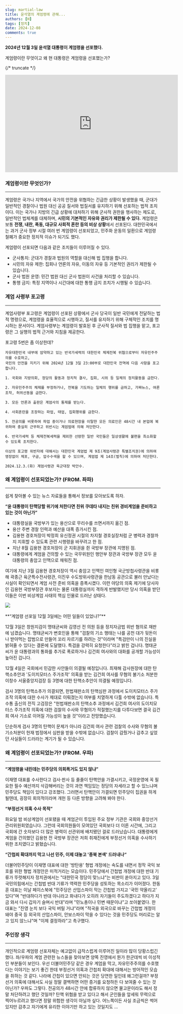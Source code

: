 ```yaml
---
slug: martial-law
title: 윤석열의 계엄령에 관해...
authors: [H]
tags: [정치]
date: 2024-12-08
comments: true
---
```


**2024년 12월 3일 윤석열 대통령이 계엄령을 선포했다.**

계엄령이란 무엇이고 왜 현 대통령은 계엄령을 선포했는가?

{/* truncate */}

<iframe
  width="560"
  height="315"
  src="https://www.youtube.com/embed/i16yb_rudDQ?si=K_T5ASB5dtFv2IUx"
  title="YouTube video player"
  frameborder="0"
  allow="accelerometer; autoplay; clipboard-write; encrypted-media; gyroscope; picture-in-picture; web-share"
  referrerpolicy="strict-origin-when-cross-origin"
  allowfullscreen
></iframe>

### 계엄령이란 무엇인가?
---
계엄령은 국가나 지역에서 국가의 안전을 위협하는 긴급한 상황이 발생했을 때, 군대가 일반적인 경찰이나 법원 대신 공공 질서와 법질서를 유지하기 위해 선포하는 법적 조치이다. 이는 국가나 지방의 긴급 상황에 대처하기 위해 군사적 권한을 행사하는 제도로, 일반적인 법체계를 대체하며, **시민의 기본적인 자유와 권리가 제한될 수 있다.** 계엄령은 보통 **전쟁, 내란, 폭동, 대규모 사회적 혼란 등의 비상 상황**에서 선포된다. 대한민국에서는 과거 군사 정부 시절 여러 번 계엄령이 선포되었고, 민주화 운동의 일환으로 계엄령 철폐가 중요한 정치적 이슈가 되기도 했다.

계엄령이 선포되면 다음과 같은 조치들이 이루어질 수 있다.

- 군사통치: 군대가 경찰과 법원의 역할을 대신해 법 집행을 합니다.
- 시민의 자유 제한: 집회나 언론의 자유, 이동의 자유 등 기본적인 권리가 제한될 수 있습니다.
- 군사 법원 운영: 민간 법원 대신 군사 법원이 사건을 처리할 수 있습니다.
- 통행 금지: 특정 지역이나 시간대에 대한 통행 금지 조치가 시행될 수 있습니다.

### 계엄 사령부 포고령
---

계엄사령부 포고령은 계엄령이 선포된 상황에서 군사 당국이 일반 국민에게 전달하는 법적 명령으로, 계엄령을 효율적으로 시행하고, 질서를 유지하기 위해 구체적인 조치를 명시하는 문서이다. 계엄사령부는 계엄령이 발효된 후 군사적 질서와 법 집행을 맡고, 포고령은 그 실행의 법적 근거와 지침을 제공한다.

포고령 5번은 좀 이상한데?
```
자유대한민국 내부에 암약하고 있는 반국가세력의 대한민국 체제전복 위협으로부터 자유민주주의를 수호하고,
국민의 안전을 지키기 위해 2024년 12월 3일 23:00부로 대한민국 전역에 다음 사항을 포고합니다.

1. 국회와 지방의회, 정당의 활동과 정치적 결사, 집회, 시위 등 일체의 정치활동을 금한다.

2. 자유민주주의 체제를 부정하거나, 전복을 기도하는 일체의 행위를 금하고, 가짜뉴스, 여론조작, 허위선동을 금한다.

3. 모든 언론과 출판은 계엄사의 통제를 받는다.

4. 사회혼란을 조장하는 파업, 태업, 집회행위를 금한다.

5. 전공의를 비롯하여 파업 중이거나 의료현장을 이탈한 모든 의료인은 48시간 내 본업에 복귀하여 충실히 근무하고 위반시는 계엄법에 의해 처단한다.

6. 반국가세력 등 체제전복세력을 제외한 선량한 일반 국민들은 일상생활에 불편을 최소화할 수 있도록 조치한다.

이상의 포고령 위반자에 대해서는 대한민국 계엄법 제 9조(계엄사령관 특별조치권)에 의하여 영장없이 체포, 구금, 압수수색을 할 수 있으며, 계엄법 제 14조(벌칙)에 의하여 처단한다.

2024.12.3.(화) 계엄사령관 육군대장 박안수.
```

### 왜 계엄령이 선포되었는가? (FROM. 좌파)
---

쉽게 찾아볼 수 있는 뉴스 자료들을 통해서 정보를 모아보도록 하자.

**“윤 대통령이 탄핵당할 위기에 처한다면 친위 쿠데타 내지는 친위 경비계엄을 준비하고 있는 것이 아닌가”**

- 대통령실을 국방부가 있는 용산으로 무리수를 쓰면서까지 옮긴 점.
- 용산 주변 경찰 인력과 예산을 대폭 증가시킨 점.
- 김용현 경호처장이 박정희 유신정권 시절의 차지철 경호실장처럼 군 병력과 경찰까지 지휘할 수 있도록 관련 시행령을 바꾸려고 한 점.
- 지난 8월 김용현 경호처장이 군 지휘권을 쥔 국방부 장관에 지명된 점.
- 대통령에게 계엄을 건의할 수 있는 국무위원인 행안부 장관과 국방부 장관 모두 윤 대통령의 충암고 인맥으로 채워진 점.

여기에 지난 3월 김용현 경호처장이 역시 충암고 인맥인 여인형 국군방첩사령관을 비롯해 곽종근 육군특수전사령관, 이진우 수도방위사령관을 한남동 공관으로 불러 만났다는 사실이 확인되면서 계엄 사전 준비 의혹을 증폭시켰다.
이런 야당의 의혹 제기에 당사자인 김용현 국방부장관 후보자는 물론 대통령실까지 격하게 반발했지만 당시 의혹을 받던 이들은 이번 비상계엄 사태의 핵심 인물로 드러난 상태다.

<img src="https://d1lawh9lju1xqd.cloudfront.net/2024/12/06140315-FB22-6218-56ED-UTHX16GHMQWEFK963ZX2.png" />
<br />
<br />
**“계엄령 선포일 12월 3일에는 어떤 일들이 있었나?”**

12월 3일은 창원지검이 명태균씨와 김영선 전 의원 등을 정치자금법 위반 혐의로 재판에 넘겼습니다. 명태균씨가 변호인을 통해 "검찰의 기소 행태는 나를 공천 대가 뒷돈이나 받아먹는 잡범으로 만들어 꼬리 자르기를 하려는 것"이라며 "특검만이 나의 진실을 밝혀줄 수 있다는 결론에 도달했다. 특검을 강력히 요청한다"라고 밝힌 겁니다. 명태균씨가 윤 대통령과의 통화를 추가로 폭로하거나 김건희 여사와의 대화를 공개할 가능성이 높아진 겁니다.

12월 4일은 국회에서 민감한 사안들이 의결될 예정입니다. 최재해 감사원장에 대한 탄핵소추안과 '도이치모터스 주가조작' 의혹을 받는 김건희 여사를 무혐의 불기소 처분한 이창수 서울중앙지검장 등 3명에 대한 탄핵소추안이 의결될 예정입니다.

검사 3명의 탄핵소추가 의결되면, 헌법재판소의 탄핵심판 과정에서 도이치모터스 주가조작 의혹에 대한 수사가 제대로 이뤄졌는지 여부를 치열하게 다툴 수밖에 없습니다. 특수통 출신의 전직 고검장은 "헌법재판소의 탄핵소추 과정에서 김건희 여사의 도이치모터스 주가조작 의혹에 대한 검찰의 수사와 무혐의가 적절했는지를 다투다보면 결국 김건희 여사 기소로 이어질 가능성이 높을 것"이라고 전망했습니다.

단순하게 검사 3명의 탄핵이 문제가 아니라 김건희 여사 관련 검찰의 수사와 무혐의 불기소처분이 헌재 법정에서 심판을 받을 수밖에 없습니다. 검찰이 감췄거나 감추고 싶었던 사실들이 드러라는 계기가 될 수 있습니다.

### 왜 계엄령이 선포되었는가? (FROM. 우파)
---

**“계엄령을 내린데는 민주당의 의회폭거도 있지 않냐”**

이재명 대표를 수사한다고 검사·판사 등 줄줄이 탄핵안을 가결시키고, 국정운영에 꼭 필요한 필수 예산까지 삭감해버리는 것이 과연 책임있는 정당의 자세라고 할 수 있느냐며 민주당도 책임이 있다고 강조했다. 그러면서 탄핵안이 가결되면 민주당이 집권을 하게 될텐데, 굉장히 회의적이라며 개헌 등 다른 방향을 고려해 봐야 한다.

**“부정선거 의혹 수사 목적”**

화요일 밤 비상계엄이 선포됐을 때 계엄군이 투입된 주요 정부 기관은 국회와 중앙선거관리위원회였습니다. 그런데 국회의원들이 모여있던 국회보다 더 이른 시간에, 그리고 국회에 간 숫자보다 더 많은 병력이 선관위에 배치됐던 걸로 드러났습니다. 대통령에게 계엄을 건의했던 김용현 전 국방부 장관은 저희 취재진에게 부정선거 의혹을 수사하기 위한 조치였다고 밝혔습니다.

**“간첩죄 확대까지 막고 나선 민주, 이제 대놓고 '종북 본색' 드러내나“**

더불어민주당이 이재명 대표에 대한 '방탄용' 형법 개정에는 속도를 내면서 정작 국익 보호를 위한 형법 개정안은 미적거리는 모습이다.
민주당에서 간첩법 개정에 대한 반대 기류가 뚜렷해지자 정치권에서는 "대한민국 정당이 맞느냐"는 비판이 쏟아지고 있다.
3일 국민의힘에서는 간첩법 반대 기류가 역력한 민주당을 성토하는 목소리가 이어졌다. 한동훈 대표는 이날 페이스북에 "민주당은 산업스파이 막는 간첩법 가지고 '국민 약올리고' 있다"며 "반대하다가 반대 아니라고 화내다가 오히려 자기들이 주도하겠다고 하다가 지금 와서 다시 갑자기 슬며시 반대"라며 "민노총이나 민변 때문이냐"고 쏘아붙였다. 한 대표는 "진영 눈치 보다 국익 버릴 거냐"라며 "적국을 외국으로 바꾸는 간첩법 개정이 돼야 중국 등 외국의 산업스파이, 안보스파이 막을 수 있다는 것을 민주당도 머리로는 알고 있지 않느냐"며 "이제 결정하라"고 촉구했다.

### 주인장 생각
---
개인적으로 계엄령 선포자체는 예고없이 급작스럽게 이루어진 일이라 많이 당황스럽긴 했다. 좌/우파의 계엄 관련한 뉴스들을 찾아보면 양쪽 진영에서 뭔가 한군데씩 비 이성적인 부분들이 보인다. 우선 더불어민주당 같은 경우 계엄을 막고, 자유민주주의를 수호했다는 이야기는 보기 좋긴 한데 부정선거 의혹과 간첩죄 확대에 대해서는 방어적인 모습을 취하는 것 같다. 나라에 간첩이 있으면 안되는 것은 당연한 일인데 왜그런걸까? 부정선거 의혹에 대해서도 사실 정말 결백하면 어떤 증거를 요청하든 다 보여줄 수 있는 것 아닌가? 우파도 그렇다. 전공의가 48시간 안에 합류하지 않으면 물고문이라도 해서 정말 처단하려고 했던 것일까? 탄핵 위협을 받고 있다고 해서 군인들을 앞세워 무력으로 찍어누르려고 했다면 정말 위험한 생각이 아닐까 싶다. 어느쪽이든 사실 조금씩은 썩어있지만 감추고 자기에게 유리한 이야기만 하고 있는 것일지도 ...